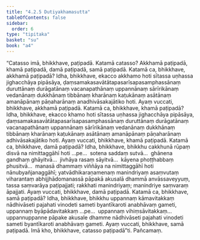 ```yaml
---
title: "4.2.5 Dutiyakhamasutta"
tableOfContents: false
sidebar:
  order: 6
type: "tipitaka"
basket: "su"
book: "a4"
---
```



<DynamicBreadcrumb />

<Division number="165" book="a4">

<Paragraph number="974" book="a4">
“Catasso imā, bhikkhave, paṭipadā. Katamā catasso? Akkhamā paṭipadā, khamā paṭipadā, damā paṭipadā, samā paṭipadā.
</Paragraph>

<Paragraph number="975" book="a4">
Katamā ca, bhikkhave, akkhamā paṭipadā? Idha, bhikkhave, ekacco akkhamo hoti sītassa uṇhassa jighacchāya pipāsāya, ḍaṃsamakasavātātapasarīsapasamphassānaṃ duruttānaṃ durāgatānaṃ vacanapathānaṃ uppannānaṃ sārīrikānaṃ vedanānaṃ dukkhānaṃ tibbānaṃ kharānaṃ kaṭukānaṃ asātānaṃ amanāpānaṃ pāṇaharānaṃ anadhivāsakajātiko hoti. Ayaṃ vuccati, bhikkhave, akkhamā paṭipadā.
</Paragraph>

<Paragraph number="976" book="a4">
Katamā ca, bhikkhave, khamā paṭipadā? Idha, bhikkhave, ekacco khamo hoti sītassa uṇhassa jighacchāya pipāsāya, ḍaṃsamakasavātātapasarīsapasamphassānaṃ duruttānaṃ durāgatānaṃ vacanapathānaṃ uppannānaṃ sārīrikānaṃ vedanānaṃ dukkhānaṃ tibbānaṃ kharānaṃ kaṭukānaṃ asātānaṃ amanāpānaṃ pāṇaharānaṃ adhivāsakajātiko hoti. Ayaṃ vuccati, bhikkhave, khamā paṭipadā.
</Paragraph>

<Paragraph number="977" book="a4">
Katamā ca, bhikkhave, damā paṭipadā? Idha, bhikkhave, bhikkhu cakkhunā rūpaṃ disvā na nimittaggāhī hoti …pe…  sotena saddaṃ sutvā…  ghānena gandhaṃ ghāyitvā…  jivhāya rasaṃ sāyitvā…  kāyena phoṭṭhabbaṃ phusitvā…  manasā dhammaṃ viññāya na nimittaggāhī hoti nānubyañjanaggāhī; yatvādhikaraṇamenaṃ manindriyaṃ asaṃvutaṃ viharantaṃ abhijjhādomanassā pāpakā akusalā dhammā anvāssaveyyuṃ, tassa saṃvarāya paṭipajjati; rakkhati manindriyaṃ; manindriye saṃvaraṃ āpajjati. Ayaṃ vuccati, bhikkhave, damā paṭipadā.
</Paragraph>

<Paragraph number="978" book="a4">
Katamā ca, bhikkhave, samā paṭipadā? Idha, bhikkhave, bhikkhu uppannaṃ kāmavitakkaṃ nādhivāseti pajahati vinodeti sameti byantīkaroti anabhāvaṃ gameti, uppannaṃ byāpādavitakkaṃ …pe…  uppannaṃ vihiṃsāvitakkaṃ…  uppannuppanne pāpake akusale dhamme nādhivāseti pajahati vinodeti sameti byantīkaroti anabhāvaṃ gameti. Ayaṃ vuccati, bhikkhave, samā paṭipadā. Imā kho, bhikkhave, catasso paṭipadā”ti.

</Paragraph>
</Division>

<Paragraph number="979" type="center" book="a4">
Pañcamaṃ.
</Paragraph>